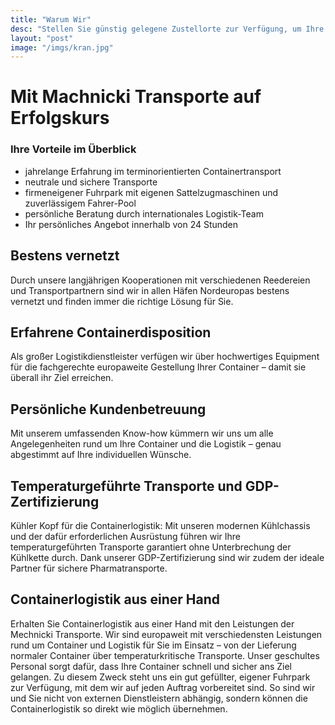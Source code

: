 ```yaml
---
title: "Warum Wir"
desc: "Stellen Sie günstig gelegene Zustellorte zur Verfügung, um Ihre Umsätze zu steigern."
layout: "post"
image: "/imgs/kran.jpg"
---
```


# Mit Machnicki Transporte auf Erfolgskurs

### Ihre Vorteile im Überblick

- jahrelange Erfahrung im terminorientierten Containertransport
- neutrale und sichere Transporte
- firmeneigener Fuhrpark mit eigenen Sattelzugmaschinen und zuverlässigem Fahrer-Pool
- persönliche Beratung durch internationales Logistik-Team
- Ihr persönliches Angebot innerhalb von 24 Stunden

## Bestens vernetzt

Durch unsere langjährigen Kooperationen mit verschiedenen Reedereien und Transportpartnern sind wir in allen Häfen Nordeuropas bestens vernetzt und finden immer die richtige Lösung für Sie.

## Erfahrene Containerdisposition

Als großer Logistikdienstleister verfügen wir über hochwertiges Equipment für die fachgerechte europaweite Gestellung Ihrer Container – damit sie überall ihr Ziel erreichen.

## Persönliche Kundenbetreuung

Mit unserem umfassenden Know-how kümmern wir uns um alle Angelegenheiten rund um Ihre Container und die Logistik – genau abgestimmt auf Ihre individuellen Wünsche.

## Temperaturgeführte Transporte und GDP-Zertifizierung

Kühler Kopf für die Containerlogistik: Mit unseren modernen Kühlchassis und der dafür erforderlichen Ausrüstung führen wir Ihre temperaturgeführten Transporte garantiert ohne Unterbrechung der Kühlkette durch. Dank unserer GDP-Zertifizierung sind wir zudem der ideale Partner für sichere Pharmatransporte.

## Containerlogistik aus einer Hand

Erhalten Sie Containerlogistik aus einer Hand mit den Leistungen der Mechnicki Transporte. Wir sind europaweit mit verschiedensten Leistungen rund um Container und Logistik für Sie im Einsatz – von der Lieferung normaler Container über temperaturkritische Transporte. Unser geschultes Personal sorgt dafür, dass Ihre Container schnell und sicher ans Ziel gelangen. Zu diesem Zweck steht uns ein gut gefüllter, eigener Fuhrpark zur Verfügung, mit dem wir auf jeden Auftrag vorbereitet sind. So sind wir und Sie nicht von externen Dienstleistern abhängig, sondern können die Containerlogistik so direkt wie möglich übernehmen.
